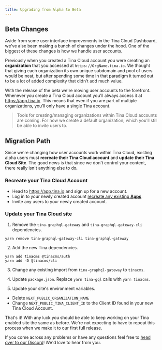 ```yaml
---
title: Upgrading from Alpha to Beta
---
```


## Beta Changes

Aside from some user interface improvements in the Tina Cloud Dashboard, we've also been making a bunch of changes
under the hood. One of the biggest of these changes is how we handle user accounts.

Previously when you created a Tina Cloud account you were creating an **organization** that you accessed at `https://OrgName.tina.io`. We thought that giving each organization its own unique subdomain and pool of users would be neat, but after spending some time in that paradigm it turned out to be a lot of added complexity that didn't add much value.

With the release of the beta we're moving user accounts to the forefront. Whenever you create a Tina Cloud account you'll always access it at https://app.tina.io. This means that even
if you are part of multiple organizations, you'll only have a single Tina account.

> Tools for creating/managing organizations within Tina Cloud accounts are coming. For now we create a default organization, which you'll still be able to invite users to.

## Migration Path

Since we're changing how user accounts work within Tina Cloud, existing alpha users must **recreate their Tina Cloud account** and **update their Tina Cloud Site**. The good news is that since we don't control your content, there really isn't anything else to do.

### Recreate your Tina Cloud Account

- Head to https://app.tina.io and sign up for a new account.
- Log in to your newly created account [recreate any existing **Apps**](/docs/tina-cloud/dashboard/#apps).
- Invite any users to your newly created account.

### Update your Tina Cloud site

1. Remove the `tina-graphql-gateway` and `tina-graphql-gateway-cli` dependencies.

```
yarn remove tina-graphql-gateway-cli tina-graphql-gateway
```

2. Add the new Tina dependencies.

```
yarn add tinacms @tinacms/auth
yarn add -D @tinacms/cli
```

3. Change any existing import from `tina-graphql-gateway` to `tinacms`.

4. Update `package.json`. Replace `yarn tina-gql` calls with `yarn tinacms`.

5. Update your site's environment variables.

- Delete `NEXT_PUBLIC_ORGANIZATION_NAME`
- Change `NEXT_PUBLIC_TINA_CLIENT_ID` to the Client ID found in your new Tina Cloud Account.

That's it! With any luck you should be able to keep working on your Tina enabled site the same as before. We're not expecting to have to repeat this process when we make it to our first full release.

If you come across any problems or have any questions feel free to [head over to our Discord](https://discord.com/invite/zumN63Ybpf)! We'd love to hear from you.
